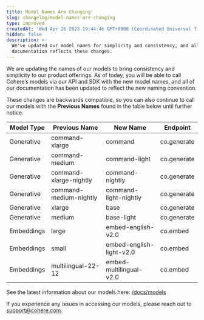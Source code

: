 ```yaml
---
title: Model Names Are Changing!
slug: changelog/model-names-are-changing
type: improved
createdAt: 'Wed Apr 26 2023 19:44:46 GMT+0000 (Coordinated Universal Time)'
hidden: false
description: >-
  We've updated our model names for simplicity and consistency, and all
  documentation reflects these changes.
---
```


We are updating the names of our models to bring consistency and simplicity to our product offerings. As of today, you will be able to call Cohere’s models via our API and SDK with the new model names, and all of our documentation has been updated to reflect the new naming convention.

These changes are backwards compatible, so you can also continue to call our models with the **Previous Names** found in the table below until further notice.

| Model Type | Previous Name          | New Name                 | Endpoint    |
| ---------- | ---------------------- | ------------------------ | ----------- |
| Generative | command-xlarge         | command                  | co.generate |
| Generative | command-medium         | command-light            | co.generate |
| Generative | command-xlarge-nightly | command-nightly          | co.generate |
| Generative | command-medium-nightly | command-light-nightly    | co.generate |
| Generative | xlarge                 | base                     | co.generate |
| Generative | medium                 | base-light               | co.generate |
| Embeddings | large                  | embed-english-v2.0       | co.embed    |
| Embeddings | small                  | embed-english-light-v2.0 | co.embed    |
| Embeddings | multilingual-22-12     | embed-multilingual-v2.0  | co.embed    |

See the latest information about our models here: [/docs/models](/docs/models)

If you experience any issues in accessing our models, please reach out to support@cohere.com.
